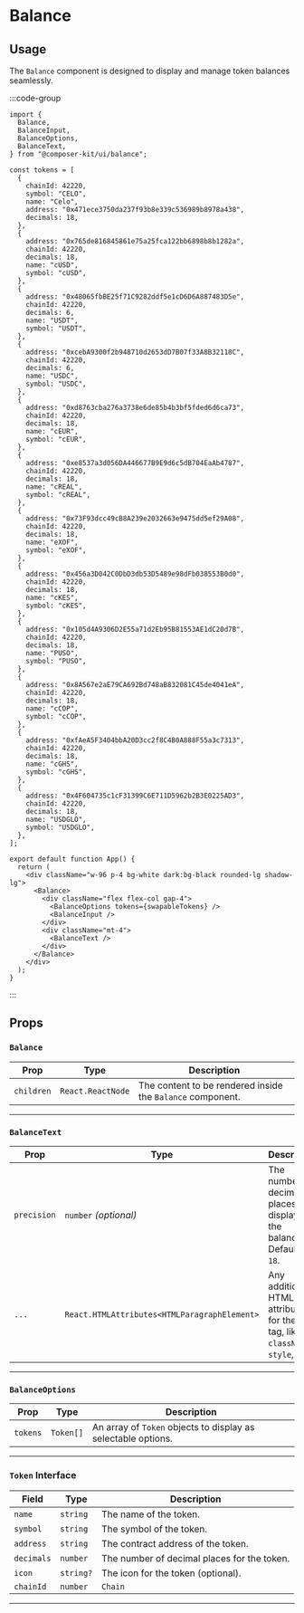 
# Balance

## Usage

The `Balance` component is designed to display and manage token balances seamlessly.

:::code-group

<div data-title="Preview">
  <div className="flex items-center justify-center">
    <div className="w-96 p-4 bg-white dark:bg-black rounded-lg shadow-lg">
      <Balance>
        <div className="flex flex-col gap-4">
          <BalanceOptions tokens={swapableTokens} />
          <BalanceInput />
        </div>
        <div className="mt-4">
          <BalanceText />
        </div>
      </Balance>
    </div>
  </div>
</div>

```tsx [app.tsx]
import {
  Balance,
  BalanceInput,
  BalanceOptions,
  BalanceText,
} from "@composer-kit/ui/balance";

const tokens = [
  {
    chainId: 42220,
    symbol: "CELO",
    name: "Celo",
    address: "0x471ece3750da237f93b8e339c536989b8978a438",
    decimals: 18,
  },
  {
    address: "0x765de816845861e75a25fca122bb6898b8b1282a",
    chainId: 42220,
    decimals: 18,
    name: "cUSD",
    symbol: "cUSD",
  },
  {
    address: "0x48065fbBE25f71C9282ddf5e1cD6D6A887483D5e",
    chainId: 42220,
    decimals: 6,
    name: "USDT",
    symbol: "USDT",
  },
  {
    address: "0xcebA9300f2b948710d2653dD7B07f33A8B32118C",
    chainId: 42220,
    decimals: 6,
    name: "USDC",
    symbol: "USDC",
  },
  {
    address: "0xd8763cba276a3738e6de85b4b3bf5fded6d6ca73",
    chainId: 42220,
    decimals: 18,
    name: "cEUR",
    symbol: "cEUR",
  },
  {
    address: "0xe8537a3d056DA446677B9E9d6c5dB704EaAb4787",
    chainId: 42220,
    decimals: 18,
    name: "cREAL",
    symbol: "cREAL",
  },
  {
    address: "0x73F93dcc49cB8A239e2032663e9475dd5ef29A08",
    chainId: 42220,
    decimals: 18,
    name: "eXOF",
    symbol: "eXOF",
  },
  {
    address: "0x456a3D042C0DbD3db53D5489e98dFb038553B0d0",
    chainId: 42220,
    decimals: 18,
    name: "cKES",
    symbol: "cKES",
  },
  {
    address: "0x105d4A9306D2E55a71d2Eb95B81553AE1dC20d7B",
    chainId: 42220,
    decimals: 18,
    name: "PUSO",
    symbol: "PUSO",
  },
  {
    address: "0x8A567e2aE79CA692Bd748aB832081C45de4041eA",
    chainId: 42220,
    decimals: 18,
    name: "cCOP",
    symbol: "cCOP",
  },
  {
    address: "0xfAeA5F3404bbA20D3cc2f8C4B0A888F55a3c7313",
    chainId: 42220,
    decimals: 18,
    name: "cGHS",
    symbol: "cGHS",
  },
  {
    address: "0x4F604735c1cF31399C6E711D5962b2B3E0225AD3",
    chainId: 42220,
    decimals: 18,
    name: "USDGLO",
    symbol: "USDGLO",
  },
];

export default function App() {
  return (
    <div className="w-96 p-4 bg-white dark:bg-black rounded-lg shadow-lg">
      <Balance>
        <div className="flex flex-col gap-4">
          <BalanceOptions tokens={swapableTokens} />
          <BalanceInput />
        </div>
        <div className="mt-4">
          <BalanceText />
        </div>
      </Balance>
    </div>
  );
}
```

:::

## Props

### `Balance`

| Prop       | Type              | Description                                                |
| ---------- | ----------------- | ---------------------------------------------------------- |
| `children` | `React.ReactNode` | The content to be rendered inside the `Balance` component. |

---

### `BalanceText`

| Prop        | Type                                         | Description                                                                     |
| ----------- | -------------------------------------------- | ------------------------------------------------------------------------------- |
| `precision` | `number` _(optional)_                        | The number of decimal places to display in the balance. Defaults to `18`.       |
| `...`       | `React.HTMLAttributes<HTMLParagraphElement>` | Any additional HTML attributes for the `p` tag, like `className`, `style`, etc. |

---

### `BalanceOptions`

| Prop     | Type      | Description                                                   |
| -------- | --------- | ------------------------------------------------------------- |
| `tokens` | `Token[]` | An array of `Token` objects to display as selectable options. |

---

### `Token` Interface

| Field      | Type      | Description                                 |
| ---------- | --------- | ------------------------------------------- |
| `name`     | `string`  | The name of the token.                      |
| `symbol`   | `string`  | The symbol of the token.                    |
| `address`  | `string`  | The contract address of the token.          |
| `decimals` | `number`  | The number of decimal places for the token. |
| `icon`     | `string?` | The icon for the token (optional).          |
| `chainId`  | `number`  | `Chain`                                     |

---
